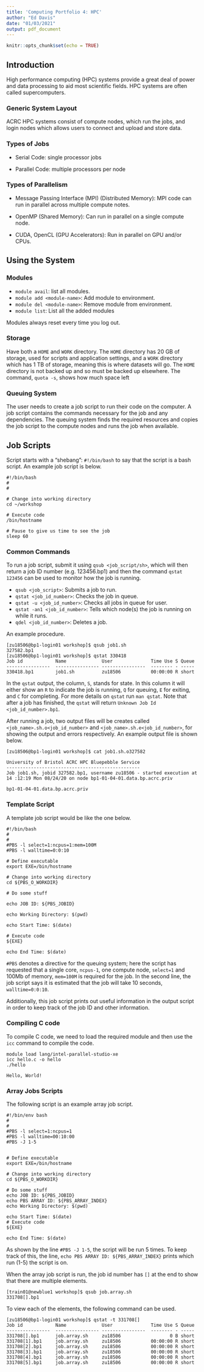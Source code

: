 ---
title: 'Computing Portfolio 4: HPC'
author: "Ed Davis"
date: "01/03/2021"
output: pdf_document
---

```{r setup, include=FALSE}
knitr::opts_chunk$set(echo = TRUE)
```

## Introduction

High performance computing (HPC) systems provide a great deal of power and data processing to aid most scientific fields. HPC systems are often called supercomputers. 

### Generic System Layout

ACRC HPC systems consist of compute nodes, which run the jobs, and login nodes which allows users to connect and upload and store data. 

### Types of Jobs

- Serial Code: single processor jobs

- Parallel Code: multiple processors per node

### Types of Parallelism

- Message Passing Interface (MPI) (Distributed Memory): MPI code can run in parallel across multiple compute notes. 

- OpenMP (Shared Memory): Can run in parallel on a single compute node.

- CUDA, OpenCL (GPU Accelerators): Run in parallel on GPU and/or CPUs. 

## Using the System

### Modules

- `module avail`: list all modules.
- `module add <module-name>`: Add module to environment.
- `module del <module-name>`: Remove module from environment. 
- `module list`: List all the added modules

Modules always reset every time you log out. 

### Storage

Have both a `HOME` and `WORK` directory. The `HOME` directory has 20 GB of storage, used for scripts and application settings, and a `WORK` directory which has 1 TB of storage, meaning this is where datasets will go. The `HOME` directory is not backed up and so must be backed up elsewhere. The command, `quota -s`, shows how much space left 

### Queuing System

The user needs to create a job script to run their code on the computer. A job script contains the commands necessary for the job and any dependencies. The queuing system finds the required resources and copies the job script to the compute nodes and runs the job when available. 


## Job Scripts 

Script starts with a "shebang": `#!/bin/bash` to say that the script is a bash script. An example job script is below. 

```{}
#!/bin/bash
#
#

# Change into working directory
cd ~/workshop

# Execute code
/bin/hostname

# Pause to give us time to see the job
sleep 60
```

### Common Commands

To run a job script, submit it using `qsub <job_script/sh>`, which will then return a job ID number (e.g. 123456.bp1) and then the command `qstat 123456` can be used to monitor how the job is running.

- `qsub <job_script>`: Submits a job to run.
- `qstat <job_id_number>`: Checks the job in queue.
- `qstat -u <job_id_number>`: Checks all jobs in queue for user.
- `qstat -an1 <job_id_number>`:  Tells which node(s) the job is running on while it runs. 
- `qdel <job_id_number>`: Deletes a job.

An example procedure. 
```{}
[zu18506@bp1-login01 workshop]$ qsub job1.sh
327582.bp1
[zu18506@bp1-login01 workshop]$ qstat 330418
Job id            Name             User              Time Use S Queue
----------------  ---------------- ----------------  -------- - -----
330418.bp1        job1.sh          zu18506           00:00:00 R short
```

In the `qstat` output, the column, `S`, stands for state. In this column it will either show an `R` to indicate the job is running, `Q` for queuing, `E` for exiting, and `C` for completing. For more details on `qstat` run `man qstat`. Note that after a job has finished, the `qstat` will return `Unknown Job Id <job_id_number>.bp1`. 

After running a job, two output files will be creates called `<job_name>.sh.o<job_id_number>` and `<job_name>.sh.e<job_id_number>`, for showing the output and errors respectively. An example output file is shown below. 

```{}
[zu18506@bp1-login01 workshop]$ cat job1.sh.o327582

University of Bristol ACRC HPC Bluepebble Service
-------------------------------------------------
Job job1.sh, jobid 327582.bp1, username zu18506 - started execution at 14 :12:19 Mon 08/24/20 on node bp1-01-04-01.data.bp.acrc.priv

bp1-01-04-01.data.bp.acrc.priv
```

### Template Script

A template job script would be like the one below.

```{}
#!/bin/bash
#
#
#PBS -l select=1:ncpus=1:mem=100M
#PBS -l walltime=0:0:10

# Define executable
export EXE=/bin/hostname

# Change into working directory
cd ${PBS_O_WORKDIR}

# Do some stuff

echo JOB ID: ${PBS_JOBID}

echo Working Directory: $(pwd)

echo Start Time: $(date)

# Execute code
${EXE}

echo End Time: $(date)
```

`#PBS` denotes a directive for the queuing system; here the script has requested that a single core, `ncpus-1`, one compute node, `select=1` and 100Mb of memory, `mem=100M` is required for the job. In the second line, the job script says it is estimated that the job will take 10 seconds, `walltime=0:0:10`. 

Additionally, this job script prints out useful information in the output script in order to keep track of the job ID and other information. 

### Compiling C code

To compile C code, we need to load the required module and then use the `icc` command to compile the code. 

```{}
module load lang/intel-parallel-studio-xe
icc hello.c -o hello
./hello

Hello, World!
```

<!-- ### Parallel Hello World -->

<!-- ```{} -->
<!-- module add lang/intel-parallel-studio-xe/2020 -->
<!-- mpiicc hello.mpi.c -o hello.mpi -->
<!-- ``` -->


### Array Jobs Scripts 

The following script is an example array job script.

```{}
#!/bin/env bash
#
#
#PBS -l select=1:ncpus=1
#PBS -l walltime=00:10:00
#PBS -J 1-5


# Define executable
export EXE=/bin/hostname

# Change into working directory
cd ${PBS_O_WORKDIR}

# Do some stuff
echo JOB ID: ${PBS_JOBID}
echo PBS ARRAY ID: ${PBS_ARRAY_INDEX}
echo Working Directory: $(pwd)

echo Start Time: $(date)
# Execute code
${EXE}

echo End Time: $(date)
```

As shown by the line `#PBS -J 1-5`, the script will be run 5 times. To keep track of this, the line, `echo PBS ARRAY ID: ${PBS_ARRAY_INDEX}` prints which run (1-5) the script is on.

When the array job script is run, the job id number has `[]` at the end to show that there are multiple elements.

```{}
[train01@newblue1 workshop]$ qsub job.array.sh
331708[].bp1
```

To view each of the elements, the following command can be used.

```{}
[zu18506@bp1-login01 workshop]$ qstat -t 331708[]
Job id            Name             User              Time Use S Queue
----------------  ---------------- ----------------  -------- - -----
331708[].bp1      job.array.sh     zu18506                  0 B short
331708[1].bp1     job.array.sh     zu18506           00:00:00 R short
331708[2].bp1     job.array.sh     zu18506           00:00:00 R short
331708[3].bp1     job.array.sh     zu18506           00:00:00 R short
331708[4].bp1     job.array.sh     zu18506           00:00:00 R short
331708[5].bp1     job.array.sh     zu18506           00:00:00 R short
```






















